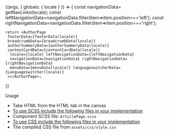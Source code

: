 

<Meta title="Templates/Author" />

<style>{`
 .subheading {
    font-weight: 700;
    font-size: 24px;
    color: #031c2d;
    letter-spacing: 1.5px;
    line-height: 24px;
    margin-bottom: 12px;
    margin-top: 40px;
  }
  .sbdocs .sbdocs-p,
  .sbdocs .sbdocs-li{
    font-size: 1rem;
  }
`}</style>

<Story name="Author">
  {(args, { globals: { locale } }) => {
    const navigationData= getNavLinks(locale);
    const leftNavigationData=navigationData.filter(item=>item.position==='left');
     const rightNavigationData=navigationData.filter(item=>item.position==='right');
    
    return <AuthorPage
     footerData={footerData(locale)}
     breadcrumbData={breadcrumbData(locale)}
     authorSummeryData={authorSummeryData(locale)}
     contentCardData={contentCardData(locale)}
      locale={locale} leftNavigationData={leftNavigationData}
      navigationData={navigationData} rightNavigationData={rightNavigationData}
      menuData={menuData(locale)} languageswitcherData={Languageswitcher(locale)}
     ></AuthorPage>;
  }}
</Story>

<div className="subheading">Usage</div>
<ul>
<li>Take HTML from the HTML tab in the canvas</li>
<li><u>To use SCSS include the following files in your implementation</u></li>
<li>Component SCSS file: <code>ArticlePage.scss</code></li>
<li><u>To use CSS include the following files in your implementation</u></li>
<li>The compiled CSS file from <code>assets/css/style.css</code></li>
</ul>
